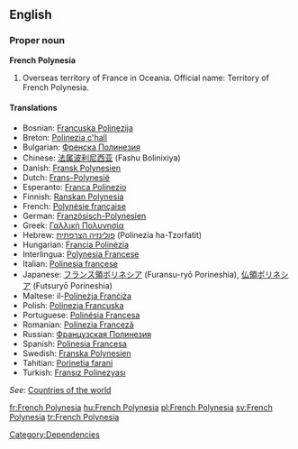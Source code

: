 {{wikipedia}}
==English==

===Proper noun===
'''French Polynesia'''

# Overseas territory of France in Oceania. Official name: Territory of French Polynesia.

====Translations====
*Bosnian: [[Francuska Polinezija]] {{f}}
*Breton: [[Polinezia c'hall]]
*Bulgarian: [[Френска Полинезия]]
*Chinese: [[法属波利尼西亚]] (Fashu Bolinixiya)
*Danish: [[Fransk Polynesien]]
*Dutch: [[Frans-Polynesië]]
*Esperanto: [[Franca Polinezio]]
*Finnish: [[Ranskan Polynesia]]
*French: [[Polynésie française]]
*German: [[Französisch-Polynesien]]
*Greek: [[Γαλλική Πολυνησία]]
*Hebrew: [[פולינזיה הצרפתית]] (Polinezia ha-Tzorfatit)
*Hungarian: [[Francia Polinézia]]
*Interlingua: [[Polynesia Francese]]
*Italian: [[Polinesia francese]]
*Japanese: [[フランス領ポリネシア]] (Furansu-ryō Porineshia), [[仏領ポリネシア]] (Futsuryō Porineshia)
*Maltese: il-[[Polineżja Franċiża]] 
*Polish: [[Polinezja Francuska]]
*Portuguese: [[Polinésia Francesa]]
*Romanian: [[Polinezia Franceză]] {{f}}
*Russian: [[Французская Полинезия]]
*Spanish: [[Polinesia Francesa]]
*Swedish: [[Franska Polynesien]]
*Tahitian: [[Porinetia farani]]
*Turkish: [[Fransız Polinezyası]]

''See'': [[Countries of the world]]

[[Category:Dependencies]]

[[fr:French Polynesia]]
[[hu:French Polynesia]]
[[pl:French Polynesia]]
[[sv:French Polynesia]]
[[tr:French Polynesia]]